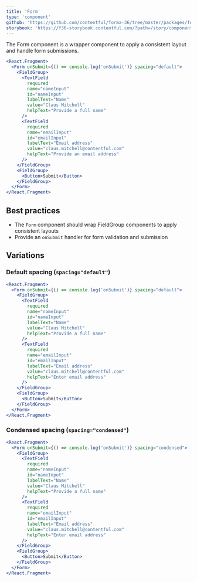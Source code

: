 ```yaml
---
title: 'Form'
type: 'component'
github: 'https://github.com/contentful/forma-36/tree/master/packages/forma-36-react-components/src/components/Form'
storybook: 'https://f36-storybook.contentful.com/?path=/story/components-form--default'
---
```


The Form component is a wrapper component to apply a consistent layout and handle form submissions.

```jsx
<React.Fragment>
  <Form onSubmit={() => console.log('onSubmit')} spacing="default">
    <FieldGroup>
      <TextField
        required
        name="nameInput"
        id="nameInput"
        labelText="Name"
        value="Claus Mitchell"
        helpText="Provide a full name"
      />
      <TextField
        required
        name="emailInput"
        id="emailInput"
        labelText="Email address"
        value="claus.mitchell@contentful.com"
        helpText="Provide an email address"
      />
    </FieldGroup>
    <FieldGroup>
      <Button>Submit</Button>
    </FieldGroup>
  </Form>
</React.Fragment>
```

## Best practices

- The `Form` component should wrap FieldGroup components to apply consistent layouts
- Provide an `onSubmit` handler for form validation and submission

## Variations

### Default spacing (`spacing="default"`)

```jsx
<React.Fragment>
  <Form onSubmit={() => console.log('onSubmit')} spacing="default">
    <FieldGroup>
      <TextField
        required
        name="nameInput"
        id="nameInput"
        labelText="Name"
        value="Claus Mitchell"
        helpText="Provide a full name"
      />
      <TextField
        required
        name="emailInput"
        id="emailInput"
        labelText="Email address"
        value="claus.mitchell@contentful.com"
        helpText="Enter email address"
      />
    </FieldGroup>
    <FieldGroup>
      <Button>Submit</Button>
    </FieldGroup>
  </Form>
</React.Fragment>
```

### Condensed spacing (`spacing="condensed"`)

```jsx
<React.Fragment>
  <Form onSubmit={() => console.log('onSubmit')} spacing="condensed">
    <FieldGroup>
      <TextField
        required
        name="nameInput"
        id="nameInput"
        labelText="Name"
        value="Claus Mitchell"
        helpText="Provide a full name"
      />
      <TextField
        required
        name="emailInput"
        id="emailInput"
        labelText="Email address"
        value="claus.mitchell@contentful.com"
        helpText="Enter email address"
      />
    </FieldGroup>
    <FieldGroup>
      <Button>Submit</Button>
    </FieldGroup>
  </Form>
</React.Fragment>
```
